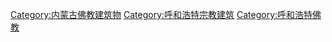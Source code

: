 [[Category:内蒙古佛教建筑物|Category:内蒙古佛教建筑物]]
[[Category:呼和浩特宗教建筑|Category:呼和浩特宗教建筑]]
[[Category:呼和浩特佛教|Category:呼和浩特佛教]]